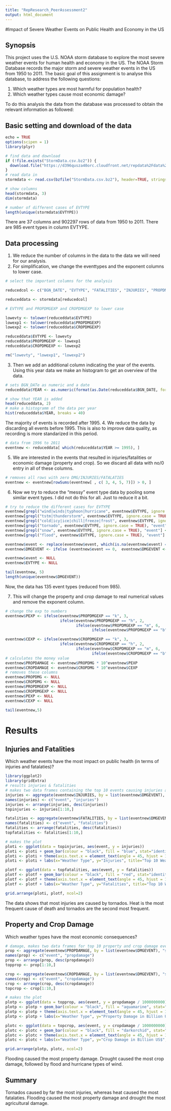 ```yaml
---
title: "RepResearch_PeerAssessment2"
output: html_document
---
```

#Impact of Severe Weather Events on Public Health and Economy in the US

## Synopsis
This project uses the U.S. NOAA storm database to explore the most severe weather events for human health and economy in the US. The NOAA Storm Database records the major storm and severe weather events in the US from 1950 to 2011. The basic goal of this assignment is to analyse this database, to address the following questions:

1. Which weather types are most harmful for population health?
2. Which weather types cause most economic damage?

To do this analysis the data from the database was processed to obtain the relevant information as followed:

## Basic setting and download of the data
```r
echo = TRUE
options(scipen = 1)
library(plyr)

# find data and download
if (!file.exists("StormData.csv.bz2")) {
  download.file("https://d396qusza40orc.cloudfront.net/repdata%2Fdata%2FStormData.csv.bz2", destfile="StormData.csv.bz2", method="curl")
}
# read data in
stormdata <- read.csv(bzfile("StormData.csv.bz2"), header=TRUE, stringsAsFactors=FALSE)

# show columns
head(stormdata, 3)
dim(stormdata)

# number of different cases of EVTYPE
length(unique(stormdata$EVTYPE))
```
There are 37 columns and 902297 rows of data from 1950 to 2011. There are 985 event types in column EVTYPE.

## Data processing
1. We reduce the number of columns in the data to the data we will need for our analysis.
2. For simplification, we change the eventtypes and the exponent columns to lower case.
```r
# select the important columns for the analysis

reducedcol <- c("BGN_DATE", "EVTYPE", "FATALITIES", "INJURIES", "PROPDMG", "PROPDMGEXP", "CROPDMG", "CROPDMGEXP")

reduceddata <- stormdata[reducedcol]

# EVTYPE and PROPDMGEXP and CROPDMGEXP to lower case

lowevty <- tolower(reduceddata$EVTYPE)
lowexp1 <- tolower(reduceddata$PROPDMGEXP)
lowexp2 <- tolower(reduceddata$CROPDMGEXP)

reduceddata$EVTYPE <- lowevty
reduceddata$PROPDMGEXP <- lowexp1
reduceddata$CROPDMGEXP <- lowexp2

rm("lowevty", "lowexp1", "lowexp2")
```

3. Then we add an additional column indicating the year of the events. Using this year data we make an histogram to get an overview of the data.
```r
# sets BGN_DATe as numeric and a date
reduceddata$YEAR <- as.numeric(format(as.Date(reduceddata$BGN_DATE, format = "%m/%d/%Y %H:%M:%S"), "%Y"))

# show that YEAR is added
head(reduceddata, 2)
# make a histogramm of the data per year
hist(reduceddata$YEAR, breaks = 40)
```
The majority of events is recorded after 1995.
4. We reduce the data by discarding all events before 1995. This is also to improve data quality, as recording is more standarized in this period.
```r
# data from 1996 to 2011
eventnew <- reduceddata[ which(reduceddata$YEAR >= 1995), ]
```
5. We are interested in the events that resulted in injuries/fatalities or economic damage (property and crop). So we discard all data with no/0 entry in all of these columns.
```r
# removes all rows with zero DMG/INJURIES/FATALATIES
eventnew <- eventnew[rowSums(eventnew[ , c( 3, 4, 5, 7)]) > 0, ]
```
6. Now we try to reduce the "messy" event type data by pooling some similar event types. I did not do this for all. Just to reduce it a bit.
```r
# try to reduce the different cases for EVTYPE
eventnew[grepl("wind|winds|typhoon|hurricane", eventnew$EVTYPE, ignore.case = TRUE), "event"] <- "wind&hurricane"
eventnew[grepl("tstm|thunderstorm", eventnew$EVTYPE, ignore.case = TRUE), "event"] <- "thunderstorm"
eventnew[grepl("cold|icy|ice|chill|freeze|frost", eventnew$EVTYPE, ignore.case = TRUE), "event"] <- "cold&ice"
eventnew[grepl("tornado", eventnew$EVTYPE, ignore.case = TRUE), "event"] <- "tornado"
eventnew[grepl("snow", eventnew$EVTYPE, ignore.case = TRUE), "event"] <- "snow&ice"
eventnew[grepl("flood", eventnew$EVTYPE, ignore.case = TRUE), "event"] <- "flood"

eventnew$event <- replace(eventnew$event, which(is.na(eventnew$event) ==TRUE), "0")
eventnew$DMGEVENT <- ifelse (eventnew$event == 0,  eventnew$DMGEVENT <- eventnew$EVTYPE, eventnew$DMGEVENT <- eventnew$event)

eventnew$event <- NULL
eventnew$EVTYPE <- NULL

tail(eventnew, 5)
length(unique(eventnew$DMGEVENT))
```
Now, the data has 135 event types (reduced from 985).

7. This will change the property and crop damage to real numerical values and remove the exponent column.
```r
# change the exp to numbers
eventnew$PEXP <- ifelse(eventnew$PROPDMGEXP == "k", 3, 
                        ifelse(eventnew$PROPDMGEXP == "h", 2, 
                               ifelse(eventnew$PROPDMGEXP == "m", 6, 
                                      ifelse(eventnew$PROPDMGEXP == "b", 9, 0))))

eventnew$CEXP <- ifelse(eventnew$CROPDMGEXP == "k", 3, 
                        ifelse(eventnew$CROPDMGEXP == "h", 2, 
                               ifelse(eventnew$CROPDMGEXP == "m", 6, 
                                      ifelse(eventnew$CROPDMGEXP == "b", 9, 0))))
# calculates the money value
eventnew$PROPDAMAGE <- eventnew$PROPDMG * 10^eventnew$PEXP
eventnew$CROPDAMAGE <- eventnew$CROPDMG * 10^eventnew$CEXP
# removes these columns
eventnew$PROPDMG <- NULL
eventnew$CROPDMG <- NULL
eventnew$PROPDMGEXP <- NULL
eventnew$CROPDMGEXP <- NULL
eventnew$PEXP <- NULL
eventnew$CEXP <- NULL

tail(eventnew,5)
```
# Results
## Injuries and Fatalities
Which weather events have the most impact on public health (in terms of injuries and fatalaties)?
```r
library(ggplot2)
library(gridExtra)
# results injuries & fatalities
# makes two data frames containing the top 10 events causing injuries and fatalaties
injuries <- aggregate(eventnew$INJURIES, by = list(eventnew$DMGEVENT), "sum")
names(injuries) <- c("event", "injuries")
injuries <- arrange(injuries, desc(injuries))
topinjuries <- injuries[1:10,]

fatalities <- aggregate(eventnew$FATALITIES, by = list(eventnew$DMGEVENT), "sum")
names(fatalities) <- c("event", "fatalities")
fatalities <- arrange(fatalities, desc(fatalities))
topfatalities <- fatalities[1:10,]

# makes the plot
ploti <- ggplot(data = topinjuries, aes(event, y = injuries))
ploti <- ploti + geom_bar(colour = "black", fill = "blue", stat="identity")
ploti <- ploti + theme(axis.text.x = element_text(angle = 45, hjust = 1))
ploti <- ploti + labs(x="Weather Type", y="Injuries", title="Top 10 Weather Events\n Causing Injuries")

plotf <- ggplot(data = topfatalities, aes(event, y = fatalities))
plotf <- plotf + geom_bar(colour = "black", fill = "red", stat="identity")
plotf <- plotf + theme(axis.text.x = element_text(angle = 45, hjust = 1))
plotf <- plotf + labs(x="Weather Type", y="Fatalities", title="Top 10 Weather Events\n Causing Fatalities")

grid.arrange(ploti, plotf, ncol=2)
```
The data shows that most injuries are caused by tornados. Heat is the most frequent cause of death and tornados are the second most frequent.

## Property and Crop Damage
Which weather types have the most economic consequences?
```r
# damage, makes two data frames for top 10 property and crop damage events (this is perhaps not necessary...)
prop <- aggregate(eventnew$PROPDAMAGE, by = list(eventnew$DMGEVENT), "sum")
names(prop) <- c("event", "propdamage")
prop <- arrange(prop, desc(propdamage))
topprop <- prop[1:10,]

crop <- aggregate(eventnew$CROPDAMAGE, by = list(eventnew$DMGEVENT), "sum")
names(crop) <- c("event", "cropdamage")
crop <- arrange(crop, desc(cropdamage))
topcrop <- crop[1:10,]

# makes the plot
plotp <- ggplot(data = topprop, aes(event, y = propdamage / 1000000000))
plotp <- plotp + geom_bar(colour = "black", fill = "aquamarine", stat="identity")
plotp <- plotp + theme(axis.text.x = element_text(angle = 45, hjust = 1))
plotp <- plotp + labs(x="Weather Type", y="Property Damage in Billion US$", title="Top 10 Weather Events\n Causing Property Damage")

plotc <- ggplot(data = topcrop, aes(event, y = cropdamage / 1000000000))
plotc <- plotc + geom_bar(colour = "black", fill = "darkorchid", stat="identity")
plotc <- plotc + theme(axis.text.x = element_text(angle = 45, hjust = 1))
plotc <- plotc + labs(x="Weather Type", y="Crop Damage in Billion US$", title="Top 10 Weather Events\n Causing Crop Damage")

grid.arrange(plotp, plotc, ncol=2)
```
Flooding caused the most property damage. Drought caused the most crop damage, followed by flood and hurricane types of wind.

## Summary
Tornados caused by far the most injuries, whereas heat caused the most fatalaties. Flooding caused the most property damage and drought the most agricultural damage.
